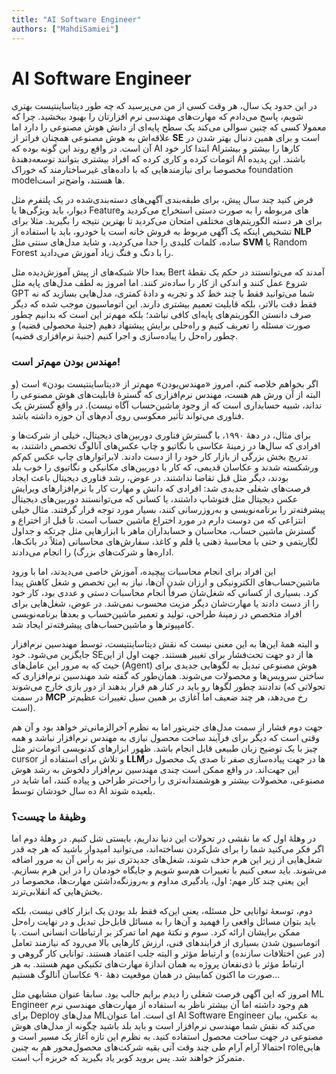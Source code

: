 ```yaml
---
title: "AI Software Engineer"
authors: ["MahdiSamiei"]
---
```


# AI Software Engineer
در این حدود یک سال، هر وقت کسی از من می‌پرسید که چه طور دیتاساینتیست بهتری شویم، پاسخ می‌دادم که مهارت‌های مهندسی نرم افزارتان را بهبود ببخشید. چرا که معمولا کسی که چنین سوالی می‌کند یک سطح پایه‌ای از دانش هوش مصنوعی را دارد اما علاقه‌اش به هوش مصنوعی همچنان فراتر از
<Tooltip tip="Software Engineering"><span>**SE**</span></Tooltip>
است و برای همین دنبال بهتر شدن در آن است. در واقع روند این گونه بوده که AI ابتدا کار خود AIکارها را بیشتر و بیشتر اتومات کرده و کاری کرده که افراد بیشتری بتوانند توسعه‌دهندهٔ AI باشند. این پدیده مخصوصا برای نیازمندهایی که با داده‌های غیرساختارمند که خوراک foundation model‌ها هستند، واضح‌تر است. 

فرض کنید چند سال پیش، برای طبقه‌بندی آگهی‌های دسته‌بندی‌شده در یک پلتفرم مثل دیوار، باید ویژگی‌ها یا Featureهای مربوطه را به صورت دستی استخراج می‌کردید و برای هر دسته الگوریتم‌های مختلفی امتحان می‌کردید تا بهترین نتیجه را بگیرید. مثلا برای تشخیص اینکه یک آگهی مربوط به فروش خانه است یا خودرو، باید با استفاده از
<Tooltip tip="Natural language processing"><span>**NLP**</span></Tooltip>
ساده، کلمات کلیدی را جدا می‌کردید، و شاید مدل‌های سنتی مثل
<Tooltip tip="Support Vector Machine"><span>**SVM**</span></Tooltip>
یا Random Forest را با دنگ و فنگ زیاد آموزش می‌دادید.

بعدا حالا شبکه‌های از پیش آموزش‌دیده مثل ‌Bert آمدند که می‌توانستند در حکم یک نقطهٔ شروع عمل کنند و اندکی از کار را ساده‌تر کنند. اما امروز به لطف مدل‌های پایه مثل GPT شما می‌توانید فقط با چند خط کد و تجربه و دادۀ کمتری، مدل‌هایی بسازید که نه فقط دقت بالاتر، بلکه قابلیت تعمیم بیشتری دارند. این اتوماسیون موجب شده که دیگر صرف دانستن الگوریتم‌های پایه‌ای کافی نباشد؛ بلکه مهم‌تر این است که بدانیم چطور صورت مسئله را تعریف کنیم و راه‌حلی برایش پیشنهاد دهیم (جنبۀ محصولی قضیه) و چطور راه‌حل را پیاده‌سازی و اجرا کنیم (جنبهٔ نرم‌افزاری قضیه).
### مهندس بودن مهم‌تر است!
اگر بخواهم خلاصه کنم، امروز «مهندس‌‌بودن» مهم‌تر از «دیتاساینتیست‌‌ بودن» است (و البته از آن ورش هم هست، مهندس نرم‌افزاری که گسترۀ قابلیت‌های هوش مصنوعی را نداند، شبیه حسابداری است که از وجود ماشین‌حساب آگاه نیست). در واقع گسترش یک فناوری می‌تواند تأثیر معکوسی روی آدم‌های آن حوزه داشته باشد.

برای مثال، در دههٔ ۱۹۹۰، با گسترش فناوری دوربین‌های دیجیتال، خیلی از شرکت‌ها و افرادی که سال‌ها در زمینهٔ عکاسی با نگاتیو و چاپ عکس‌های آنالوگ تخصص داشتند، به تدریج بخش بزرگی از بازار کار خود را از دست دادند. لابراتوارهای چاپ عکس کم‌کم ورشکسته شدند و عکاسان قدیمی، که کار با دوربین‌های مکانیکی و نگاتیوی را خوب بلد بودند، دیگر مثل قبل تقاضا نداشتند. در عوض، رشد فناوری دیجیتال باعث ایجاد فرصت‌های شغلی جدیدی شد: افرادی که دانش و مهارت کار با نرم‌افزارهای ویرایش عکس دیجیتال مثل فتوشاپ داشتند، یا کسانی که می‌توانستند دوربین‌های دیجیتال پیشرفته‌تر را برنامه‌نویسی و به‌روزرسانی کنند، بسیار مورد توجه قرار گرفتند. مثال خیلی انتزاعی که من دوست دارم در مورد اختراع ماشین حساب است. تا قبل از اختراع و گسترش ماشین حساب، محاسبان و حسابداران ماهر با ابزارهایی مثل چرتکه و جداول لگاریتمی و حتی با محاسبهٔ ذهنی یا قلم و کاغذ، سفارش‌های محاسباتی (مثلاً در بانک‌ها، اداره‌ها و شرکت‌های بزرگ) را انجام می‌دادند.

این افراد برای انجام محاسبات پیچیده، آموزش خاصی می‌دیدند، اما با ورود ماشین‌حساب‌های الکترونیکی و ارزان شدن آن‌ها، نیاز به این تخصص و شغل کاهش پیدا کرد. بسیاری از کسانی که شغل‌شان صرفاً انجام محاسبات دستی و عددی بود، کار خود را از دست دادند یا مهارت‌شان دیگر مزیت محسوب نمی‌شد. در عوض، شغل‌هایی برای افراد متخصص در زمینهٔ طراحی، تولید و تعمیر ماشین‌حساب و بعدها برنامه‌نویسی کامپیوترها و ماشین‌حساب‌های پیشرفته‌تر ایجاد شد.

و البته همۀ این‌ها به این معنی نیست که نقش دیتاساینتیست، توسط مهندسین نرم‌افزار جایگزین می‌شود. خود SE‌ها از دو جهت تحت‌فشار برای تغییر هستند. جهت اول از این حیث که به مرور این عامل‌های (Agent) هوش مصنوعی تبدیل به لگوهایی جدیدی برای ساختن سرویس‌ها و محصولات می‌شوند. همان‌طور که گفته شد مهندسین نرم‌افزاری که ندادنند چطور لگو‌ها رو باید در کنار هم قرار بدهند از دور بازی خارج می‌شوند (تحولاتی که در سمت
<Tooltip tip="Model Context Protocol"><span>**MCP**</span></Tooltip>
رخ می‌دهد، هر چند ضعیف اما آغازی بر همین سیل تغییرات عظیم‌تر است).

جهت دوم فشار از سمت مدل‌های جنریتور اما به نظرم آخرالزمانی‌تر خواهد بود و آن هم وقتی است که دیگر برای فرآیند ساخت محصول نیازی به مهندس نرم‌افزار نباشد و همه چیز با یک توضیح زبان طبیعی قابل انجام باشد. ظهور ابزارهای کدنویسی اتومات‌تر مثل cursor و تلاش برای استفاده از
<Tooltip tip="Large Language Model"><span>**LLM**</span></Tooltip>ها در جهت پیاده‌سازی صفر تا صدی یک محصول در این جهت‌اند. در واقع ممکن است چندی مهندسین نرم‌افزار دلخوش به رشد هوش مصنوعی، محصولات بیشتر و هوشمندانه‌تری را راحت‌تر طراحی و پیاده‌ کنند، اما شاید در ده سال خودشان توسط AI بلعیده شوند.

###  وظیفۀ ما چیست؟
در وهلۀ اول که ما نقشی در تحولات این دنیا نداریم، بایستی شل کنیم. در وهلهٔ دوم اما اگر فکر می‌کنید شما را برای شل‌کردن نساخته‌اند، می‌توانید امیدوار باشید که هر چه قدر شغل‌هایی از زیر این هرم حذف شوند، شغل‌های جدیدتری نیز به رأس آن به مرور اضافه می‌شوند. باید سعی کنیم با تغییرات هم‌سو شویم و جایگاه خودمان را در این هرم بسازیم. این یعنی چند کار مهم: اول، یادگیری مداوم و به‌روزنگه‌داشتن مهارت‌ها، مخصوصا در بخش‌هایی که انقلابی‌ترند.

دوم، توسعۀ توانایی حل مسئله، یعنی این‌که فقط بلد بودن یک ابزار کافی نیست، بلکه باید بتوان مسائل واقعی را فهمید و آن‌ها را به مسائل قابل‌حل تبدیل و در نهایت راه‌حل‌ ممکن برایشان ارائه کرد. سوم و نکتۀ مهم اما تمرکز بر ارتباطات انسانی است. با اتوماسیون شدن بسیاری از فرایندهای فنی، ارزش کارهایی بالا می‌رود که نیازمند تعامل (در عین اختلافات سازنده) و ارتباط مؤثر و البته جلب اعتماد هستند. توانایی کار گروهی و ارتباط مؤثر با ذی‌نفعان پروژه به همان اندازۀ مهارت‌های تکنیکی مهم هستند. به هر صورت ما اکنون کمابیش در همان موقعیت دههٔ  ۹۰ عکاسان آنالوگ هستیم...

امروز که این آگهی فرصت شغلی را دیدم برایم جالب بود. سابقا عنوان مشابهی مثل ML Engineer هم وجود داشته اما آن بیشتر ناظر به استفاده از مهارت‌های مهندسی نرم برای Deploy مدل‌های ML‌ای است. اما عنوان AI Software Engineer به عکس، بیان می‌کند که نقش شما مهندسی نرم‌افزار است و باید بلد باشید چگونه از مدل‌های هوش مصنوعی در جهت ساخت محصول استفاده کنید. به نظرم این تازه آغاز یک مسیر است و احتمالا آرام آرام طی چند وقت آتی بقیه شرکت‌های محصول‌محور هم به چنین role‌هایی متمرکز خواهند شد. پس بروید کوبر یاد بگیرید که خربزه آب است.
